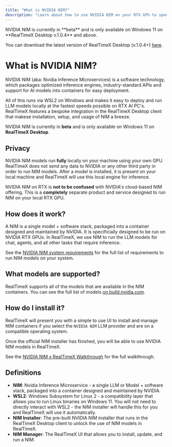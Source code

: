```yaml
---
title: "What is NVIDIA NIM?"
description: "Learn about how to use NVIDIA NIM on your RTX GPU to speed up local AI inference."
---
```



<Callout type="warning">
  NVIDIA NIM is currently in **beta** and is only available on Windows 11 on **RealTimeX Desktop v.1.0.4** and above.

  You can download the latest version of RealTimeX Desktop (v.1.0.4+) [here](https://realtimex.ai/).
</Callout>

# What is NVIDIA NIM?

NVIDIA NIM (aka: Nvidia Inference Microservices) is a software technology, which packages optimized inference engines, industry-standard APIs and support for AI models into containers for easy deployment.

All of this runs via WSL2 on Windows and makes it easy to deploy and run LLM models locally at the fastest speeds possible on RTX AI PC's. RealTimeX features a bespoke integration in the RealTimeX Desktop client that makese
installation, setup, and usage of NIM a breeze.

NVIDIA NIM is currently in **beta** and is only available on Windows 11 on **RealTimeX Desktop**.

## Privacy

NVIDIA NIM models run __fully__ locally on your machine using your own GPU. RealTimeX does not send any data to NVIDIA or any other third party in order to run NIM models.
After a model is installed, it is present on your local machine and RealTimeX will use this local engine for inference.

NVIDIA NIM on RTX is __not to be confused__ with NVIDIA's cloud-based NIM offering. This is a __completely__ separate product and service designed to run NIM on your local RTX GPU.

## How does it work?

A NIM is a single model + software stack, packaged into a container designed and maintained by NVIDIA. It is specificially designed to be run on NVIDIA RTX GPUs.
In RealTimeX, we use NIM to run the LLM models for chat, agents, and all other tasks that require inference.

See the [NVIDIA NIM system requirements](/nvidia-nims/system-requirements) for the full list of requirements to run NIM models on your system.

## What models are supported?

RealTimeX supports all of the models that are available in the NIM containers. You can see the full list of models [on build.nvidia.com](https://build.nvidia.com/search?q=chat-run-on-rtx).

## How do I install it?

RealTimeX will present you with a simple to use UI to install and manage NIM containers if you select the `NVIDIA NIM` LLM provider and are on a compatible operating system.

Once the official NIM installer has finished, you will be able to use NVIDIA NIM models in RealTimeX.

See the [NVIDIA NIM x RealTimeX Walkthrough](/nvidia-nims/walkthrough) for the full walkthrough.

## Definitions

- **NIM**: Nvidia Inference Microservice - a single LLM or Model + software stack, packaged into a container designed and maintained by NVIDIA.
- **WSL2**: Windows Subsystem for Linux 2 - a compatibility layer that allows you to run Linux binaries on Windows 11. You will not need to directly interact with WSL2 - the NIM installer will handle this for you and RealTimeX will use it automatically.
- **NIM Installer**: The pre-built NVIDIA NIM installer that runs in the RealTimeX Desktop client to unlock the use of NIM models in RealTimeX.
- **NIM Manager**: The RealTimeX UI that allows you to install, update, and run a NIM.

